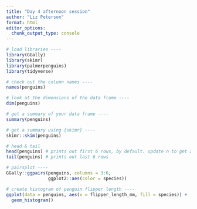 ```yaml
---
title: "Day 4 afternoon session"
author: "Liz Peterson"
format: html
editor_options: 
  chunk_output_type: console
---
```


```r
# load libraries ----
library(GGally)
library(skimr)
library(palmerpenguins)
library(tidyverse)

# check out the column names ----
names(penguins)

# look at the dimensions of the data frame ----
dim(penguins)

# get a summary of your data frame ----
summary(penguins)

# get a summary using {skimr} ----
skimr::skim(penguins)

# head & tail
head(penguins) # prints out first 6 rows, by default. update n to get a diff. number of rows
tail(penguins) # prints out last 6 rows

# pairsplot ----
GGally::ggpairs(penguins, columns = 3:6, 
                ggplot2::aes(color = species))

# create histogram of penguin flipper length ----
ggplot(data = penguins, aes(x = flipper_length_mm, fill = species)) +
  geom_histogram()
```

